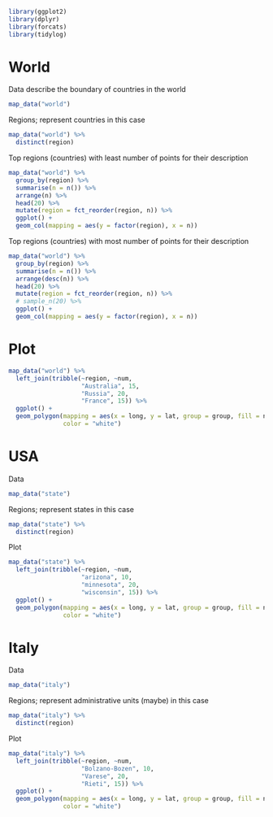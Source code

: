 ```r
library(ggplot2)
library(dplyr)
library(forcats)
library(tidylog)
```

# World

Data describe the boundary of countries in the world
```r
map_data("world")
```

Regions; represent countries in this case
```r
map_data("world") %>% 
  distinct(region)
```

Top regions (countries) with least number of points for their description
```r
map_data("world") %>% 
  group_by(region) %>% 
  summarise(n = n()) %>% 
  arrange(n) %>% 
  head(20) %>% 
  mutate(region = fct_reorder(region, n)) %>% 
  ggplot() +
  geom_col(mapping = aes(y = factor(region), x = n))
```

Top regions (countries) with most number of points for their description
```r
map_data("world") %>% 
  group_by(region) %>% 
  summarise(n = n()) %>% 
  arrange(desc(n)) %>% 
  head(20) %>% 
  mutate(region = fct_reorder(region, n)) %>% 
  # sample_n(20) %>% 
  ggplot() +
  geom_col(mapping = aes(y = factor(region), x = n))
```


# Plot
```r
map_data("world") %>% 
  left_join(tribble(~region, ~num,
                    "Australia", 15,
                    "Russia", 20,
                    "France", 15)) %>% 
  ggplot() + 
  geom_polygon(mapping = aes(x = long, y = lat, group = group, fill = num), 
               color = "white")
```


# USA

Data
```r
map_data("state")
```


Regions; represent states in this case
```r
map_data("state") %>% 
  distinct(region)
```

Plot
```r
map_data("state") %>% 
  left_join(tribble(~region, ~num,
                    "arizona", 10,
                    "minnesota", 20,
                    "wisconsin", 15)) %>% 
  ggplot() + 
  geom_polygon(mapping = aes(x = long, y = lat, group = group, fill = num), 
               color = "white")
```

# Italy

Data
```r
map_data("italy")
```


Regions; represent administrative units (maybe) in this case
```r
map_data("italy") %>% 
  distinct(region)
```

Plot
```r
map_data("italy") %>% 
  left_join(tribble(~region, ~num,
                    "Bolzano-Bozen", 10,
                    "Varese", 20,
                    "Rieti", 15)) %>%
  ggplot() + 
  geom_polygon(mapping = aes(x = long, y = lat, group = group, fill = num), 
               color = "white")
```


